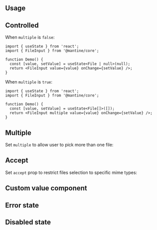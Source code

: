 

## Usage

<InputFeatures component="FileInput" element="input" />

<Demo data={FileInputDemos.usage} />

## Controlled

When `multiple` is `false`:

```tsx
import { useState } from 'react';
import { FileInput } from '@mantine/core';

function Demo() {
  const [value, setValue] = useState<File | null>(null);
  return <FileInput value={value} onChange={setValue} />;
}
```

When `multiple` is `true`:

```tsx
import { useState } from 'react';
import { FileInput } from '@mantine/core';

function Demo() {
  const [value, setValue] = useState<File[]>([]);
  return <FileInput multiple value={value} onChange={setValue} />;
}
```

## Multiple

Set `multiple` to allow user to pick more than one file:

<Demo data={FileInputDemos.multiple} />

## Accept

Set `accept` prop to restrict files selection to specific mime types:

<Demo data={FileInputDemos.accept} />

## Custom value component

<Demo data={FileInputDemos.valueComponent} />

## Error state

<Demo data={FileInputDemos.error} />

## Disabled state

<Demo data={FileInputDemos.disabled} />

<StylesApiSelectors component="FileInput" />

<Demo data={FileInputDemos.stylesApi} />

<GetElementRef component="FileInput" refType="button" />

<InputAccessibility component="FileInput" />
